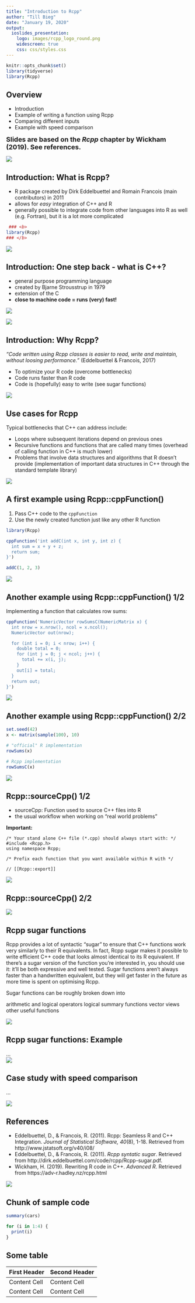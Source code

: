 ```yaml
---
title: "Introduction to Rcpp"
author: "Till Bieg"
date: "January 19, 2020"
output:
  ioslides_presentation:
    logo: images/rcpp_logo_round.png
    widescreen: true
    css: css/styles.css
---
```


```r
knitr::opts_chunk$set()
library(tidyverse)
library(Rcpp)
```

## Overview

- Introduction
- Example of writing a function using Rcpp
- Comparing different inputs
- Example with speed comparison

<div class="bottom-logo">
<font size = "4">**Slides are based on the *Rcpp* chapter by Wickham (2019). See references.** </font> <p>
![](images/rcpp_logo_transparent_small.png)
</div>

## Introduction: What is Rcpp?

- R package created by Dirk Eddelbuettel and Romain Francois (main contributors) in 2011
- allows for *easy* integration of C++ and R
- generally possible to integrate code from other languages into R as well (e.g. Fortran), but it is a lot more complicated

<p>

```r
 ### <b>
library(Rcpp)
### </b>
```

<div class="bottom-logo"> ![](images/rcpp_logo_transparent_small.png) <p> </div>

## Introduction: One step back - what is C++?

<div class="columns-2">

  - general purpose programming language
  - created by Bjarne Strousstrup in 1979
  - extension of the C
  - **close to machine code = runs (very) fast!**
  
  ![](images/cpp_code.png)
</div>

<div class="bottom-logo"> ![](images/rcpp_logo_transparent_small.png) <p> </div>

## Introduction: Why Rcpp? {.flexbox .vcenter}
*"Code written using Rcpp classes is easier to read, write and maintain, without loosing performance."* (Eddelbuettel & Francois, 2017)

- To optimize your R code (overcome bottlenecks)
- Code runs faster than R code
- Code is (hopefully) easy to write (see sugar functions)

<div class="bottom-logo"> ![](images/rcpp_logo_transparent_small.png) <p> </div>

## Use cases for Rcpp
Typical bottlenecks that C++ can address include:

- Loops where subsequent iterations depend on previous ones
- Recursive functions and functions that are called many times (overhead of calling function in C++ is much lower)
- Problems that involve data structures and algorithms that R doesn’t provide (implementation of important data structures in C++ through the standard template library)

<div class="bottom-logo"> ![](images/rcpp_logo_transparent_small.png) <p> </div>

## A first example using Rcpp::cppFunction()

1. Pass C++ code to the `cppFunction`
2. Use the newly created function just like any other R function

```r
library(Rcpp)

cppFunction('int addC(int x, int y, int z) {
  int sum = x + y + z;
  return sum;
}')

addC(1, 2, 3)
```

<div class="bottom-logo"> ![](images/rcpp_logo_transparent_small.png) <p> </div>

## Another example using Rcpp::cppFunction() 1/2

Implementing a function that calculates row sums:

```r
cppFunction('NumericVector rowSumsC(NumericMatrix x) {
  int nrow = x.nrow(), ncol = x.ncol();
  NumericVector out(nrow);

  for (int i = 0; i < nrow; i++) {
    double total = 0;
    for (int j = 0; j < ncol; j++) {
      total += x(i, j);
    }
    out[i] = total;
  }
  return out;
}')

```

<div class="bottom-logo"> ![](images/rcpp_logo_transparent_small.png) <p> </div>

## Another example using Rcpp::cppFunction() 2/2

```r

set.seed(42)
x <- matrix(sample(100), 10)

# "official" R implementation
rowSums(x)

# Rcpp implementation
rowSumsC(x)
```

<div class="bottom-logo"> ![](images/rcpp_logo_transparent_small.png) <p> </div>

## Rcpp::sourceCpp() 1/2
* sourceCpp: Function used to source C++ files into R
* the usual workflow when working on "real world problems" <p>

**Important:**
```Rcpp
/* Your stand alone C++ file (*.cpp) should always start with: */
#include <Rcpp.h>
using namespace Rcpp;

/* Prefix each function that you want available within R with */

// [[Rcpp::export]]
```

<div class="bottom-logo"> ![](images/rcpp_logo_transparent_small.png) <p> </div>

## Rcpp::sourceCpp() 2/2

<div class="bottom-logo"> ![](images/rcpp_logo_transparent_small.png) <p> </div>

## Rcpp sugar functions
Rcpp provides a lot of syntactic “sugar” to ensure that C++ functions work very similarly to their R equivalents. In fact, Rcpp sugar makes it possible to write efficient C++ code that looks almost identical to its R equivalent. If there’s a sugar version of the function you’re interested in, you should use it: it’ll be both expressive and well tested. Sugar functions aren’t always faster than a handwritten equivalent, but they will get faster in the future as more time is spent on optimising Rcpp.

Sugar functions can be roughly broken down into

arithmetic and logical operators
logical summary functions
vector views
other useful functions

<div class="bottom-logo"> ![](images/rcpp_logo_transparent_small.png) <p> </div>

## Rcpp sugar functions: Example
...
<div class="bottom-logo"> ![](images/rcpp_logo_transparent_small.png) <p> </div>

## Case study with speed comparison
...

<div class="bottom-logo"> ![](images/rcpp_logo_transparent_small.png) <p> </div>

## References

- Eddelbuettel, D., & Francois, R. (2011). Rcpp: Seamless R and C++ Integration. *Journal of Statistical Software, 40*(8), 1-18. Retrieved from http://www.jstatsoft.org/v40/i08/
- Eddelbuettel, D., & Francois, R. (2011). *Rcpp syntatic sugar*. Retrieved from http://dirk.eddelbuettel.com/code/rcpp/Rcpp-sugar.pdf.
- Wickham, H. (2019). Rewriting R code in C++. *Advanced R*. Retrieved from https://adv-r.hadley.nz/rcpp.html

<div class="bottom-logo"> ![](images/rcpp_logo_transparent_small.png) <p> </div>

## Chunk of sample code
```r
summary(cars)

for (i in 1:4) {
  print(i)
}
```

## Some table
First Header  | Second Header
------------- | -------------
Content Cell  | Content Cell
Content Cell  | Content Cell